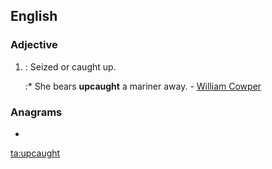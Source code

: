 ==English==

===Adjective===
{{head|en|adjective}}

# {{lb|en|archaic}}: Seized or caught up.
#:* She bears '''upcaught''' a mariner away. - [[w:William Cowper|William Cowper]]

===Anagrams===
* {{l|en|caught up}}

[[ta:upcaught]]